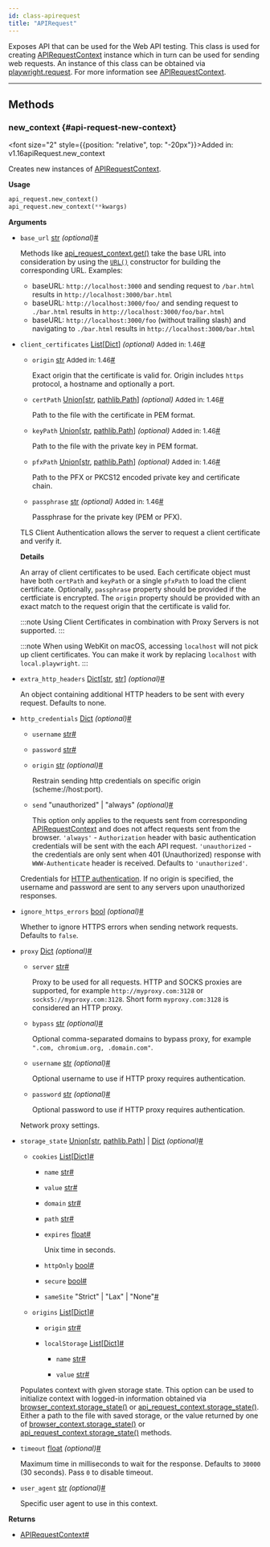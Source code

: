 ```yaml
---
id: class-apirequest
title: "APIRequest"
---
```



Exposes API that can be used for the Web API testing. This class is used for creating [APIRequestContext] instance which in turn can be used for sending web requests. An instance of this class can be obtained via [playwright.request](/api/class-playwright.mdx#playwright-request). For more information see [APIRequestContext].


---

## Methods

### new_context {#api-request-new-context}

<font size="2" style={{position: "relative", top: "-20px"}}>Added in: v1.16</font><x-search>apiRequest.new_context</x-search>

Creates new instances of [APIRequestContext].

**Usage**

```python
api_request.new_context()
api_request.new_context(**kwargs)
```

**Arguments**
- `base_url` [str] *(optional)*<a aria-hidden="true" tabIndex="-1" class="list-anchor-link" id="api-request-new-context-option-base-url"/><a href="#api-request-new-context-option-base-url" class="list-anchor">#</a>
  
  Methods like [api_request_context.get()](/api/class-apirequestcontext.mdx#api-request-context-get) take the base URL into consideration by using the [`URL()`](https://developer.mozilla.org/en-US/docs/Web/API/URL/URL) constructor for building the corresponding URL. Examples:
  * baseURL: `http://localhost:3000` and sending request to `/bar.html` results in `http://localhost:3000/bar.html`
  * baseURL: `http://localhost:3000/foo/` and sending request to `./bar.html` results in `http://localhost:3000/foo/bar.html`
  * baseURL: `http://localhost:3000/foo` (without trailing slash) and navigating to `./bar.html` results in `http://localhost:3000/bar.html`
- `client_certificates` [List]\[[Dict]\] *(optional)* <font size="2">Added in: 1.46</font><a aria-hidden="true" tabIndex="-1" class="list-anchor-link" id="api-request-new-context-option-client-certificates"/><a href="#api-request-new-context-option-client-certificates" class="list-anchor">#</a>
  - `origin` [str] <font size="2">Added in: 1.46</font><a aria-hidden="true" tabIndex="-1" class="list-anchor-link" id="api-request-new-context-option-origin"/><a href="#api-request-new-context-option-origin" class="list-anchor">#</a>
    
    Exact origin that the certificate is valid for. Origin includes `https` protocol, a hostname and optionally a port.
  - `certPath` [Union]\[[str], [pathlib.Path]\] *(optional)* <font size="2">Added in: 1.46</font><a aria-hidden="true" tabIndex="-1" class="list-anchor-link" id="api-request-new-context-option-cert-path"/><a href="#api-request-new-context-option-cert-path" class="list-anchor">#</a>
    
    Path to the file with the certificate in PEM format.
  - `keyPath` [Union]\[[str], [pathlib.Path]\] *(optional)* <font size="2">Added in: 1.46</font><a aria-hidden="true" tabIndex="-1" class="list-anchor-link" id="api-request-new-context-option-key-path"/><a href="#api-request-new-context-option-key-path" class="list-anchor">#</a>
    
    Path to the file with the private key in PEM format.
  - `pfxPath` [Union]\[[str], [pathlib.Path]\] *(optional)* <font size="2">Added in: 1.46</font><a aria-hidden="true" tabIndex="-1" class="list-anchor-link" id="api-request-new-context-option-pfx-path"/><a href="#api-request-new-context-option-pfx-path" class="list-anchor">#</a>
    
    Path to the PFX or PKCS12 encoded private key and certificate chain.
  - `passphrase` [str] *(optional)* <font size="2">Added in: 1.46</font><a aria-hidden="true" tabIndex="-1" class="list-anchor-link" id="api-request-new-context-option-passphrase"/><a href="#api-request-new-context-option-passphrase" class="list-anchor">#</a>
    
    Passphrase for the private key (PEM or PFX).
  
  TLS Client Authentication allows the server to request a client certificate and verify it.
  
  **Details**
  
  An array of client certificates to be used. Each certificate object must have both `certPath` and `keyPath` or a single `pfxPath` to load the client certificate. Optionally, `passphrase` property should be provided if the certficiate is encrypted. The `origin` property should be provided with an exact match to the request origin that the certificate is valid for.
  
  :::note
  Using Client Certificates in combination with Proxy Servers is not supported.
  :::
  
  :::note
  When using WebKit on macOS, accessing `localhost` will not pick up client certificates. You can make it work by replacing `localhost` with `local.playwright`.
  :::
  
- `extra_http_headers` [Dict]\[[str], [str]\] *(optional)*<a aria-hidden="true" tabIndex="-1" class="list-anchor-link" id="api-request-new-context-option-extra-http-headers"/><a href="#api-request-new-context-option-extra-http-headers" class="list-anchor">#</a>
  
  An object containing additional HTTP headers to be sent with every request. Defaults to none.
- `http_credentials` [Dict] *(optional)*<a aria-hidden="true" tabIndex="-1" class="list-anchor-link" id="api-request-new-context-option-http-credentials"/><a href="#api-request-new-context-option-http-credentials" class="list-anchor">#</a>
  - `username` [str]<a aria-hidden="true" tabIndex="-1" class="list-anchor-link" id="api-request-new-context-option-username"/><a href="#api-request-new-context-option-username" class="list-anchor">#</a>
    
    
  - `password` [str]<a aria-hidden="true" tabIndex="-1" class="list-anchor-link" id="api-request-new-context-option-password"/><a href="#api-request-new-context-option-password" class="list-anchor">#</a>
    
    
  - `origin` [str] *(optional)*<a aria-hidden="true" tabIndex="-1" class="list-anchor-link" id="api-request-new-context-option-origin"/><a href="#api-request-new-context-option-origin" class="list-anchor">#</a>
    
    Restrain sending http credentials on specific origin (scheme://host:port).
  - `send` "unauthorized" | "always" *(optional)*<a aria-hidden="true" tabIndex="-1" class="list-anchor-link" id="api-request-new-context-option-send"/><a href="#api-request-new-context-option-send" class="list-anchor">#</a>
    
    This option only applies to the requests sent from corresponding [APIRequestContext] and does not affect requests sent from the browser. `'always'` - `Authorization` header with basic authentication credentials will be sent with the each API request. `'unauthorized` - the credentials are only sent when 401 (Unauthorized) response with `WWW-Authenticate` header is received. Defaults to `'unauthorized'`.
  
  Credentials for [HTTP authentication](https://developer.mozilla.org/en-US/docs/Web/HTTP/Authentication). If no origin is specified, the username and password are sent to any servers upon unauthorized responses.
- `ignore_https_errors` [bool] *(optional)*<a aria-hidden="true" tabIndex="-1" class="list-anchor-link" id="api-request-new-context-option-ignore-https-errors"/><a href="#api-request-new-context-option-ignore-https-errors" class="list-anchor">#</a>
  
  Whether to ignore HTTPS errors when sending network requests. Defaults to `false`.
- `proxy` [Dict] *(optional)*<a aria-hidden="true" tabIndex="-1" class="list-anchor-link" id="api-request-new-context-option-proxy"/><a href="#api-request-new-context-option-proxy" class="list-anchor">#</a>
  - `server` [str]<a aria-hidden="true" tabIndex="-1" class="list-anchor-link" id="api-request-new-context-option-server"/><a href="#api-request-new-context-option-server" class="list-anchor">#</a>
    
    Proxy to be used for all requests. HTTP and SOCKS proxies are supported, for example `http://myproxy.com:3128` or `socks5://myproxy.com:3128`. Short form `myproxy.com:3128` is considered an HTTP proxy.
  - `bypass` [str] *(optional)*<a aria-hidden="true" tabIndex="-1" class="list-anchor-link" id="api-request-new-context-option-bypass"/><a href="#api-request-new-context-option-bypass" class="list-anchor">#</a>
    
    Optional comma-separated domains to bypass proxy, for example `".com, chromium.org, .domain.com"`.
  - `username` [str] *(optional)*<a aria-hidden="true" tabIndex="-1" class="list-anchor-link" id="api-request-new-context-option-username"/><a href="#api-request-new-context-option-username" class="list-anchor">#</a>
    
    Optional username to use if HTTP proxy requires authentication.
  - `password` [str] *(optional)*<a aria-hidden="true" tabIndex="-1" class="list-anchor-link" id="api-request-new-context-option-password"/><a href="#api-request-new-context-option-password" class="list-anchor">#</a>
    
    Optional password to use if HTTP proxy requires authentication.
  
  Network proxy settings.
- `storage_state` [Union]\[[str], [pathlib.Path]\] | [Dict] *(optional)*<a aria-hidden="true" tabIndex="-1" class="list-anchor-link" id="api-request-new-context-option-storage-state"/><a href="#api-request-new-context-option-storage-state" class="list-anchor">#</a>
  - `cookies` [List]\[[Dict]\]<a aria-hidden="true" tabIndex="-1" class="list-anchor-link" id="api-request-new-context-option-cookies"/><a href="#api-request-new-context-option-cookies" class="list-anchor">#</a>
    - `name` [str]<a aria-hidden="true" tabIndex="-1" class="list-anchor-link" id="api-request-new-context-option-name"/><a href="#api-request-new-context-option-name" class="list-anchor">#</a>
      
      
    - `value` [str]<a aria-hidden="true" tabIndex="-1" class="list-anchor-link" id="api-request-new-context-option-value"/><a href="#api-request-new-context-option-value" class="list-anchor">#</a>
      
      
    - `domain` [str]<a aria-hidden="true" tabIndex="-1" class="list-anchor-link" id="api-request-new-context-option-domain"/><a href="#api-request-new-context-option-domain" class="list-anchor">#</a>
      
      
    - `path` [str]<a aria-hidden="true" tabIndex="-1" class="list-anchor-link" id="api-request-new-context-option-path"/><a href="#api-request-new-context-option-path" class="list-anchor">#</a>
      
      
    - `expires` [float]<a aria-hidden="true" tabIndex="-1" class="list-anchor-link" id="api-request-new-context-option-expires"/><a href="#api-request-new-context-option-expires" class="list-anchor">#</a>
      
      Unix time in seconds.
    - `httpOnly` [bool]<a aria-hidden="true" tabIndex="-1" class="list-anchor-link" id="api-request-new-context-option-http-only"/><a href="#api-request-new-context-option-http-only" class="list-anchor">#</a>
      
      
    - `secure` [bool]<a aria-hidden="true" tabIndex="-1" class="list-anchor-link" id="api-request-new-context-option-secure"/><a href="#api-request-new-context-option-secure" class="list-anchor">#</a>
      
      
    - `sameSite` "Strict" | "Lax" | "None"<a aria-hidden="true" tabIndex="-1" class="list-anchor-link" id="api-request-new-context-option-same-site"/><a href="#api-request-new-context-option-same-site" class="list-anchor">#</a>
      
      
    
  - `origins` [List]\[[Dict]\]<a aria-hidden="true" tabIndex="-1" class="list-anchor-link" id="api-request-new-context-option-origins"/><a href="#api-request-new-context-option-origins" class="list-anchor">#</a>
    - `origin` [str]<a aria-hidden="true" tabIndex="-1" class="list-anchor-link" id="api-request-new-context-option-origin"/><a href="#api-request-new-context-option-origin" class="list-anchor">#</a>
      
      
    - `localStorage` [List]\[[Dict]\]<a aria-hidden="true" tabIndex="-1" class="list-anchor-link" id="api-request-new-context-option-local-storage"/><a href="#api-request-new-context-option-local-storage" class="list-anchor">#</a>
      - `name` [str]<a aria-hidden="true" tabIndex="-1" class="list-anchor-link" id="api-request-new-context-option-name"/><a href="#api-request-new-context-option-name" class="list-anchor">#</a>
        
        
      - `value` [str]<a aria-hidden="true" tabIndex="-1" class="list-anchor-link" id="api-request-new-context-option-value"/><a href="#api-request-new-context-option-value" class="list-anchor">#</a>
        
        
      
    
  Populates context with given storage state. This option can be used to initialize context with logged-in information obtained via [browser_context.storage_state()](/api/class-browsercontext.mdx#browser-context-storage-state) or [api_request_context.storage_state()](/api/class-apirequestcontext.mdx#api-request-context-storage-state). Either a path to the file with saved storage, or the value returned by one of [browser_context.storage_state()](/api/class-browsercontext.mdx#browser-context-storage-state) or [api_request_context.storage_state()](/api/class-apirequestcontext.mdx#api-request-context-storage-state) methods.
- `timeout` [float] *(optional)*<a aria-hidden="true" tabIndex="-1" class="list-anchor-link" id="api-request-new-context-option-timeout"/><a href="#api-request-new-context-option-timeout" class="list-anchor">#</a>
  
  Maximum time in milliseconds to wait for the response. Defaults to `30000` (30 seconds). Pass `0` to disable timeout.
- `user_agent` [str] *(optional)*<a aria-hidden="true" tabIndex="-1" class="list-anchor-link" id="api-request-new-context-option-user-agent"/><a href="#api-request-new-context-option-user-agent" class="list-anchor">#</a>
  
  Specific user agent to use in this context.

**Returns**
- [APIRequestContext]<a aria-hidden="true" tabIndex="-1" class="list-anchor-link" id="api-request-new-context-return"/><a href="#api-request-new-context-return" class="list-anchor">#</a>


[Accessibility]: /api/class-accessibility.mdx "Accessibility"
[APIRequest]: /api/class-apirequest.mdx "APIRequest"
[APIRequestContext]: /api/class-apirequestcontext.mdx "APIRequestContext"
[APIResponse]: /api/class-apiresponse.mdx "APIResponse"
[APIResponseAssertions]: /api/class-apiresponseassertions.mdx "APIResponseAssertions"
[Browser]: /api/class-browser.mdx "Browser"
[BrowserContext]: /api/class-browsercontext.mdx "BrowserContext"
[BrowserType]: /api/class-browsertype.mdx "BrowserType"
[CDPSession]: /api/class-cdpsession.mdx "CDPSession"
[Clock]: /api/class-clock.mdx "Clock"
[ConsoleMessage]: /api/class-consolemessage.mdx "ConsoleMessage"
[Dialog]: /api/class-dialog.mdx "Dialog"
[Download]: /api/class-download.mdx "Download"
[ElementHandle]: /api/class-elementhandle.mdx "ElementHandle"
[Error]: /api/class-error.mdx "Error"
[FileChooser]: /api/class-filechooser.mdx "FileChooser"
[Frame]: /api/class-frame.mdx "Frame"
[FrameLocator]: /api/class-framelocator.mdx "FrameLocator"
[JSHandle]: /api/class-jshandle.mdx "JSHandle"
[Keyboard]: /api/class-keyboard.mdx "Keyboard"
[Locator]: /api/class-locator.mdx "Locator"
[LocatorAssertions]: /api/class-locatorassertions.mdx "LocatorAssertions"
[Mouse]: /api/class-mouse.mdx "Mouse"
[Page]: /api/class-page.mdx "Page"
[PageAssertions]: /api/class-pageassertions.mdx "PageAssertions"
[Playwright]: /api/class-playwright.mdx "Playwright"
[Request]: /api/class-request.mdx "Request"
[Response]: /api/class-response.mdx "Response"
[Route]: /api/class-route.mdx "Route"
[Selectors]: /api/class-selectors.mdx "Selectors"
[TimeoutError]: /api/class-timeouterror.mdx "TimeoutError"
[Touchscreen]: /api/class-touchscreen.mdx "Touchscreen"
[Tracing]: /api/class-tracing.mdx "Tracing"
[Video]: /api/class-video.mdx "Video"
[WebError]: /api/class-weberror.mdx "WebError"
[WebSocket]: /api/class-websocket.mdx "WebSocket"
[Worker]: /api/class-worker.mdx "Worker"
[Element]: https://developer.mozilla.org/en-US/docs/Web/API/element "Element"
[EvaluationArgument]: /evaluating.mdx#evaluation-argument "EvaluationArgument"
[Promise]: https://developer.mozilla.org/en-US/docs/Web/JavaScript/Reference/Global_Objects/Promise "Promise"
[iterator]: https://developer.mozilla.org/en-US/docs/Web/JavaScript/Reference/Iteration_protocols "Iterator"
[origin]: https://developer.mozilla.org/en-US/docs/Glossary/Origin "Origin"
[selector]: https://developer.mozilla.org/en-US/docs/Web/CSS/CSS_Selectors "selector"
[Serializable]: https://developer.mozilla.org/en-US/docs/Web/JavaScript/Reference/Global_Objects/JSON/stringify#Description "Serializable"
[UIEvent.detail]: https://developer.mozilla.org/en-US/docs/Web/API/UIEvent/detail "UIEvent.detail"
[UnixTime]: https://en.wikipedia.org/wiki/Unix_time "Unix Time"
[xpath]: https://developer.mozilla.org/en-US/docs/Web/XPath "xpath"

[Any]: https://docs.python.org/3/library/typing.html#typing.Any "Any"
[bool]: https://docs.python.org/3/library/stdtypes.html "bool"
[bytes]: https://docs.python.org/3/library/stdtypes.html#bytes "bytes"
[Callable]: https://docs.python.org/3/library/typing.html#typing.Callable "Callable"
[EventContextManager]: https://docs.python.org/3/reference/datamodel.html#context-managers "Event context manager"
[EventEmitter]: https://pyee.readthedocs.io/en/latest/#pyee.BaseEventEmitter "EventEmitter"
[Exception]: https://docs.python.org/3/library/exceptions.html#Exception "Exception"
[Dict]: https://docs.python.org/3/library/typing.html#typing.Dict "Dict"
[float]: https://docs.python.org/3/library/stdtypes.html#numeric-types-int-float-complex "float"
[int]: https://docs.python.org/3/library/stdtypes.html#numeric-types-int-float-complex "int"
[List]: https://docs.python.org/3/library/typing.html#typing.List "List"
[NoneType]: https://docs.python.org/3/library/constants.html#None "None"
[Pattern]: https://docs.python.org/3/library/re.html "Pattern"
[URL]: https://en.wikipedia.org/wiki/URL "URL"
[pathlib.Path]: https://realpython.com/python-pathlib/ "pathlib.Path"
[str]: https://docs.python.org/3/library/stdtypes.html#text-sequence-type-str "str"
[Union]: https://docs.python.org/3/library/typing.html#typing.Union "Union"
[datetime]: https://docs.python.org/3/library/datetime.html#datetime.datetime "datetime"

[all available image tags]: https://mcr.microsoft.com/en-us/product/playwright/python/about "all available image tags"
[Microsoft Artifact Registry]: https://mcr.microsoft.com/en-us/product/playwright/python/about "Microsoft Artifact Registry"
[Dockerfile.jammy]: https://github.com/microsoft/playwright-python/blob/main/utils/docker/Dockerfile.jammy "Dockerfile.jammy"
